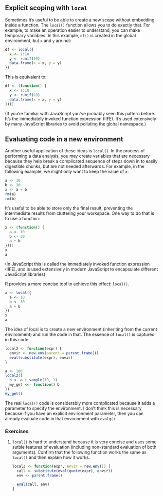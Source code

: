## Explicit scoping with `local`

Sometimes it's useful to be able to create a new scope without embedding inside a function. The `local()` function allows you to do exactly that. For example, to make an operation easier to understand, you can make temporary variables. In this example, `df()` is created in the global environment, but `x` and `y` are not:

```r
df <- local({
  x <- 1:10
  y <- runif(10)
  data.frame(x = x, y = y)
})
```

This is equivalent to:

```r
df <- (function() {
  x <- 1:10
  y <- runif(10)
  data.frame(x = x, y = y)
})()
```

(If you're familiar with JavaScript you've probably seen this pattern before. It's the immediately invoked function expression (IIFE). It's used extensively by many JavaScript libraries to avoid polluting the global namespace.)

## Evaluating code in a new environment

Another useful application of these ideas is `local()`. In the process of performing a data analysis, you may create variables that are necessary because they help break a complicated sequence of steps down in to easily digestible chunks, but are not needed afterwards. For example, in the following example, we might only want to keep the value of x:

```r
a <- 10
b <- 30
x <- a + b
rm(a)
rm(b)
```

It's useful to be able to store only the final result, preventing the intermediate results from cluttering your workspace.  One way to do that is to use a function:

```r
x <- (function() {
  a <- 10
  b <- 30
  a + b
})()
x
a
```

(In JavaScript this is called the immediately invoked function expression (IIFE), and is used extensively in modern JavaScript to encapsulate different JavaScript libraries)

R provides a more concise tool to achieve this effect: `local()`.

```r
x <- local({
  a <- 10
  b <- 30
  a + b
})
x
a
```

The idea of local is to create a new environment (inheriting from the current environment) and run the code in that. The essence of `local()` is captured in this code:

```r
local2 <- function(expr) {
  envir <- new.env(parent = parent.frame())
  eval(substitute(expr), envir)
}

a <- 100
local2({
  b <- a + sample(10, 1)
  my_get <<- function() b
})
my_get()

```

The real `local()` code is considerably more complicated because it adds a parameter to specify the environment. I don't think this is necessary because if you have an explicit environment parameter, then you can already evaluate code in that environment with `evalq()`.

### Exercises

1.  `local()` is hard to understand because it is very concise and uses
    some sutble features of evaluation (including non-standard evaluation
    of both arguments). Confirm that the following function works the same
    as `local()` and then explain how it works.

    ```r
    local3 <- function(expr, envir = new.env()) {
      call <- substitute(eval(quote(expr), envir))
      env <- parent.frame()

      eval(call, env)
    }
    ```
